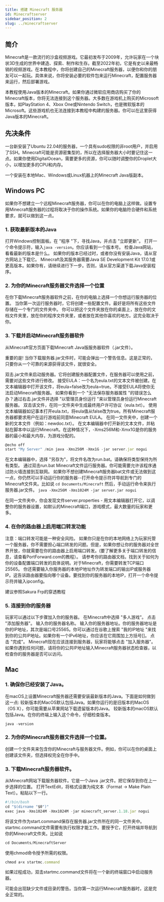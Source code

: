 ```yaml
---
title: 搭建 Minecraft 服务器
id: Minecraftserver
sidebar_position: 2
slug: ../minecraftserver
---
```


<head>
<script src="https://fastly.jsdelivr.net/gh/SurpriseLon/Fontawesome-6@main/js/all.js" async=""></script>
<script src="https://unpkg.com/@waline/client@v2/dist/waline.js"></script>
<script src="https://onedrive-vercel-index-beta-pearl.vercel.app/api/raw/?path=/wiki/common.js"></script>
<link
    rel="stylesheet"
    href="https://unpkg.com/@waline/client@v2/dist/waline.css"
  />
  <script async src="https://pagead2.googlesyndication.com/pagead/js/adsbygoogle.js?client=ca-pub-8434505608196685"
     crossorigin="anonymous"></script>
</head>

## <i class="fa-duotone fa-arrow-right-to-arc"></i> 简介

<Typography variant="subtitle1" gutterBottom component="div">
Minecraft是一款流行的沙盒视频游戏。它最初发布于2009年，允许玩家在一个块状3D生成的世界中建造、探索、制作和生存。截至2022年初，它是有史以来最畅销的视频游戏。在本教程中，你将创建自己的Minecraft服务器，以便你和你的朋友可以一起玩。具体来说，你将安装必要的软件包来运行Minecraft，配置服务器来运行，然后部署游戏。
 </Typography>   

<Admonition type="tip">
  <p>
    本教程使用<Link to="https://www.minecraft.net/zh-hans/store/minecraft-java-edition/">Java版本的Minecraft</Link>。如果你通过微软应用商店购买了你的Minecraft版本，你将无法连接到这个服务器。大多数在游戏机上购买的Microsoft版本，如PlayStation 4、Xbox One或Nintendo Switch，也是微软版本的Microsoft。这些游戏机也无法连接到本教程中构建的服务器。你可以在<Link to="https://www.minecraft.net/zh-hans/get-Minecraft">这里</Link>获得Java版本的Minecraft。
  </p>
</Admonition>

## <i class="fa-duotone fa-presentation-screen"></i> 先决条件

<Typography variant="subtitle1" gutterBottom component="div">
一台新安装了Ubuntu 22.04的服务器，一个具有sudo权限的非root用户，并启用了SSH。Minecraft可能是资源密集型的，所以在选择服务器大小时要记住这一点。如果你使用DigitalOcean，需要更多的资源，你可以随时调整你的Droplet大小，以增加更多的CPU和内存。

一个安装在本地Mac、Windows或Linux机器上的Minecraft Java版副本。
</Typography>

## Windows PC

<Typography variant="subtitle1" gutterBottom component="div">
如果你不想建立一个远程Minecraft服务器，你可以在你的电脑上这样做。设置专用Minecraft服务器的过程将取决于你的操作系统。如果你的电脑符合硬件和系统要求，就可以做到这一点。
</Typography>    

### 1. 获取最新版本的Java

<Typography variant="subtitle1" gutterBottom component="div">
打开Windows控制面板。在 "程序 "下，寻找Java，并点击 "立即更新"。
</Typography>
<Typography variant="subtitle1" gutterBottom component="div">
打开一个命令提示符，输入<code>java -version</code>。你应该看到一个版本号。
</Typography>
<Typography variant="subtitle1" gutterBottom component="div">
<Link to="https://www.java.com/zh-CN/download/">检查Java网站，看看最新的版本是什么。</Link>
</Typography>
<Typography variant="subtitle1" gutterBottom component="div">
如果你的版本已经过时，或者你没有安装Java，请从官方网站上下载它。
</Typography>

<Typography variant="subtitle1" gutterBottom component="div">
 Minecraft及其服务器需要Java SE Development Kit 17.0.1或更高版本。如果你有，请继续进行下一步。否则，请从<Link to="https://www.oracle.com/java/technologies/javase/jdk17-archive-downloads.html">官方渠道</Link>下载Java安装程序。
 </Typography>   

 ### 2. 为你的Minecraft服务器文件选择一个位置

<Typography variant="subtitle1" gutterBottom component="div">
在你下载Minecraft服务器软件之前，在你的电脑上选择一个你想运行服务器的位置。
</Typography>
<Typography variant="subtitle1" gutterBottom component="div">
当你第一次运行服务器时，它将创建一些配置文件。最好是将所有这些文件存储在一个专门的文件夹中。
</Typography>
<Typography variant="subtitle1" gutterBottom component="div">
你可以把这个文件夹放在你的桌面上，放在你的文档文件夹里，放在你的程序文件夹里，或者放在其他你喜欢的地方。这完全取决于你。
</Typography>

### 3. 下载并启动Minecraft服务器软件

<Typography variant="subtitle1" gutterBottom component="div">
    从<Link to="https://www.minecraft.net/zh-hans/download/server">Minecraft官方页面</Link>下载Minecraft Java版服务器软件（.jar文件）。
</Typography>
<Admonition type="caution">
  <p>
    重要的是! 当你下载服务器.jar文件时，可能会弹出一个警告信息。这是正常的，只要你从一个可靠的来源获得该文件，就很安全。
  </p>
</Admonition>
<Typography variant="subtitle1" gutterBottom component="div">
双击.jar文件来启动服务器。它将创建服务器配置文件，在服务器可以使用之前，需要对这些文件进行修改。
</Typography>
<Typography variant="subtitle1" gutterBottom component="div">
接受EULA：一个名为eula.txt的文本文件被创建。在文本编辑器中打开该文件，将eula=false改为eula=true。不接受EULA将使你无法启动Minecraft服务器。
</Typography>
<Typography variant="subtitle1" gutterBottom component="div">
如果你看到一个 "无法保存服务器属性 "的错误怎么办？通过右击.jar文件并选择 "以管理员身份运行 "来以管理员身份运行Minecraft服务器。
</Typography>
<Typography variant="subtitle1" gutterBottom component="div">
双击该文件，在同一文件夹中生成最终用户许可协议（eula.txt）。
</Typography>
<Typography variant="subtitle1" gutterBottom component="div">
使用文本编辑器如记事本打开eula.txt，将eula值从false改为true。所有Minecraft服务器都要求用户在运行游戏前同意<Link to="https://account.mojang.com/documents/minecraft_eula">Minecraft EULA</Link>。
</Typography>
<Typography variant="subtitle1" gutterBottom component="div">
在同一文件夹中，创建一个新的文本文件（例如：newdoc.txt）。
</Typography>
<Typography variant="subtitle1" gutterBottom component="div">
在文本编辑器中打开新的文本文件，并粘贴在脚本中以运行Minecraft。在这种情况下，-Xms256M和-Xmx1G是你的服务器的最小和最大内存，为游戏分配的。
</Typography>

```jsx live
@echo off
start "My Server" /min java -Xms256M -Xmx1G -jar server.jar nogui
```

<Typography variant="subtitle1" gutterBottom component="div">
在文本编辑器中，选择 "另存为"，将文件名改为run.bat。请确保将类型保持为所有类型。
</Typography>
<Typography variant="subtitle1" gutterBottom component="div">
通过双击run.bat Minecraft文件运行服务器。你可能需要允许该程序通过防火墙连接到互联网。
</Typography>
<Typography variant="subtitle1" gutterBottom component="div">
如果你不想创建Minecraft服务器bat文件或无法做到这一点，你仍然可以手动运行你的服务器--打开命令提示符并导航到专门的Minecraft文件夹。比如说
</Typography>
<code>cd Documents/Minecraft</code>
<Typography variant="subtitle1" gutterBottom component="div">
然后，手动运行命令来执行服务器.jar文件。
</Typography>
<code>java -Xmx256M -Xms1024M -jar server.jar nogui</code>
<Admonition type="tip">
  <p>
    在同一文件夹中，你会发现文件server.properties - 用文本编辑器打开它，以调整你的服务器设置，如默认的Minecraft端口，游戏模式，最大数量的玩家和更多。
  </p>
</Admonition>

### 4. 在你的路由器上启用端口转发功能

<Typography variant="subtitle1" gutterBottom component="div">
注意：端口转发可能是一种安全风险。
</Typography>
<Typography variant="subtitle1" gutterBottom component="div">
如果你只是在你的本地网络上为玩家托管一个服务器，你不需要担心端口转发的问题。但是，如果你想让你的服务器对全世界开放，你就需要在你的路由器上启用端口转发。(要了解更多关于端口转发的信息，<Link to="https://portforward.com/">请查看PortForward.com的教程</Link>）。
</Typography>
<Typography variant="subtitle1" gutterBottom component="div">
请参考你的路由器文档，找到关于如何为你的设备配置端口转发的具体说明。对于Minecraft，你需要转发TCP端口25565。
</Typography>
<Typography variant="subtitle1" gutterBottom component="div">
你还需要输入你服务器的本地IP地址作为转发端口的输出IP或服务器IP。这告诉路由器要指向哪个设备。要找到你的服务器的本地IP，打开一个命令提示符并输入ipconfig。
</Typography>
<Admonition type="tip">
  <p>
    建议参照<Link to="https://doc.natfrp.com/#/app/mc">Sakura Frp</Link>的穿透教程
  </p>
</Admonition>

### 5. 连接到你的服务器

<Typography variant="subtitle1" gutterBottom component="div">
玩家可以通过以下步骤加入你的服务器。
</Typography>
<Typography variant="subtitle1" gutterBottom component="div">
在Minecraft中选择 "多人游戏"。
</Typography>
<Typography variant="subtitle1" gutterBottom component="div">
点击 "添加服务器"。
</Typography>
<Typography variant="subtitle1" gutterBottom component="div">
输入你的服务器名称。
</Typography>
<Typography variant="subtitle1" gutterBottom component="div">
输入你的服务器地址。你的服务器地址是你的IP地址，其次是端口号25565。你可以通过在谷歌上搜索 "我的IP地址 "来找到你的公共IP地址。如果你有一个IPv6地址，你应该在它周围加上方括号[]。
</Typography>
<Typography variant="subtitle1" gutterBottom component="div">
点击 "完成"。
</Typography>
<Typography variant="subtitle1" gutterBottom component="div">
Minecraft现在应该连接到服务器，玩家将能够点击 "加入服务器"。
</Typography>
<Typography variant="subtitle1" gutterBottom component="div">
如果你遇到任何问题，请将你的公共IP地址输入<Link to="https://dinnerbone.com/minecraft/tools/status/">Minecraft服务器状态检查器</Link>，以检查你的服务器是否可以访问。
</Typography>

## Mac

### 1. 确保你已经安装了Java。

<Typography variant="subtitle1" gutterBottom component="div">
在macOS上设置Minecraft服务器还需要安装最新版本的Java。下面是如何做到这一点:
</Typography>
<Typography variant="subtitle1" gutterBottom component="div">
较新版本的MacOS默认包括Java。如果你运行的是旧版本的MacOS（OS X），你可能需要<Lint to="https://support.apple.com/kb/DL1572?viewlocale=zh_CN">从苹果网站下载遗留版本的Java</Link>。
</Typography>
<Typography variant="subtitle1" gutterBottom component="div">
较新版本的macOS默认包括Java。在你的终端上输入这个命令，仔细检查版本。
</Typography>

```jsx live
java -version
```

### 2. 为你的Minecraft服务器文件选择一个位置。

<Typography variant="subtitle1" gutterBottom component="div">
创建一个文件夹来包含你的Minecraft与服务器文件。例如，你可以在你的桌面上创建该文件夹，但选择权完全在你手中。
</Typography>

### 3. 下载Minecraft服务器软件。

<Typography variant="subtitle1" gutterBottom component="div">
从Minecraft网站下载服务器软件。它是一个Java .jar文件。把它保存到你在上一步选择的位置。
</Typography>
<Typography variant="subtitle1" gutterBottom component="div">
打开TextEdit，将格式设置为纯文本（Format -> Make Plain Text）。粘贴以下一行。
</Typography>

```jsx live
#!/bin/bash
cd "$(dirname "$0")"
exec java -Xms1024M -Xmx1024M -jar minecraft_server.1.18.jar nogui
```

<Typography variant="subtitle1" gutterBottom component="div">
将该文件作为start.command保存在服务器.jar文件所在的同一文件夹中。
</Typography>
<Typography variant="subtitle1" gutterBottom component="div">
startmc.command文件需要有执行权限才能工作。要授予它，打开终端并导航到你的Minecraft文件夹。比如说
</Typography>

```jsx live
cd Documents/MinecraftServer
```

<Typography variant="subtitle1" gutterBottom component="div">
使用chmod命令授予所需的权限。
</Typography>

```jsx live
chmod a+x startmc.command
```

<Typography variant="subtitle1" gutterBottom component="div">
如果过程成功，双击startmc.command文件将在一个新的终端窗口中启动服务器。
</Typography>
<Admonition type="tip">
  <p>
    可能会出现缺少文件或目录的警告。当你第一次运行Minecraft服务器时，这是完全正常的。
  </p>
</Admonition>


<div id="waline"></div>